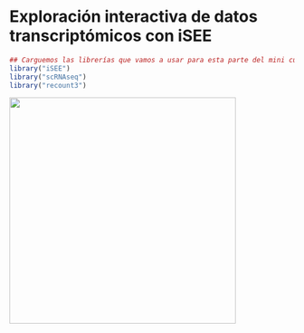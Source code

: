 # Exploración interactiva de datos transcriptómicos con iSEE

```r
## Carguemos las librerías que vamos a usar para esta parte del mini curso
library("iSEE")
library("scRNAseq")
library("recount3")
```


<a href="https://comunidadbioinfo.github.io/es/post/cs_and_s_event_fund_award/#.YJH-wbVKj8A"><img src="https://comunidadbioinfo.github.io/post/2021-01-27-cs_and_s_event_fund_award/spanish_cs_and_s_award.jpeg" width="400px" align="center"/></a>

